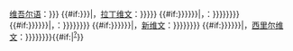 [[维吾尔语]]：{{ug-textonly|{{{1|{{{ug|}}}}}}}}&lrm;<!--
-->{{#if:{{{2|{{{lat|}}}}}}|，[[拉丁维文]]：{{{2|{{{lat}}}}}}}}<!--
-->{{#if:{{{4|{{{official|{{{SASM|}}}}}}}}}|，{{link-en|SASM/GNC羅馬化#維吾爾語|SASM/GNC romanization#Uyghur|官方}}：{{{4|{{{official|{{{SASM}}}}}}}}}}}<!--
-->{{#if:{{{5|{{{officialstrict|{{{CH|}}}}}}}}}|，{{link-en|SASM/GNC羅馬化#維吾爾語|SASM/GNC romanization#Uyghur|官方（嚴謹）}}：{{{4|{{{officialstrict|{{{CH}}}}}}}}}}}<!--
-->{{#if:{{{3|{{{pin|{{{yengi|}}}}}}}}}|，[[新维文]]：{{{3|{{{pin|{{{yengi}}}}}}}}}}}<!--
-->{{#if:{{{6|{{{ucy|{{{Siril|}}}}}}}}}|，[[西里尔维文]]：{{lang|ug-Cyrl|{{{6|{{{ucy|{{{Siril|}}}}}}}}}}}}}{{#if:{{{3|}}}|<sup>[[維吾爾語文字|?]]</sup>}}<noinclude>
[[Category:突厥語族多語言支持模板|{{PAGENAME}}]]
</noinclude>